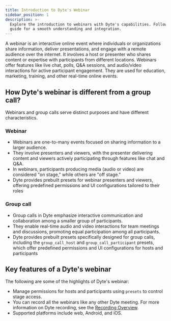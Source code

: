 ```yaml
---
title: Introduction to Dyte's Webinar
sidebar_position: 1
description: >-
  Explore the introduction to webinars with Dyte's capabilities. Follow our
  guide for a smooth understanding and integration.
---
```


A webinar is an interactive online event where individuals or organizations share information, deliver presentations, and engage with a remote audience over the internet. It involves a host or presenter who shares content or expertise with participants from different locations. Webinars offer features like live chat, polls, Q&A sessions, and audio/video interactions for active participant engagement. They are used for education, marketing, training, and other real-time online events.

## How Dyte's webinar is different from a group call?

Webinars and group calls serve distinct purposes and have different characteristics.

### Webinar

- Webinars are one-to-many events focused on sharing information to a larger audience.
- They involve presenters and viewers, with the presenter delivering content and viewers actively participating through features like chat and Q&A.
- In webinars, participants producing media (audio or video) are considered "on stage," while others are "off stage."
- Dyte provides prebuilt presets for webinar presenters and viewers, offering predefined permissions and UI configurations tailored to their roles

### Group call

- Group calls in Dyte emphasize interactive communication and collaboration among a smaller group of participants.
- They enable real-time audio and video interactions for team meetings and discussions, promoting equal participation among all participants.
- Dyte provides prebuilt presets specifically designed for group calls, including the `group_call_host` and `group_call_participant` presets, which offer predefined permissions and UI configurations for hosts and participants

## Key features of a Dyte's webinar

The following are some of the highlights of Dyte's webinar:

- Manage permissions for hosts and participants using `presets` to control stage access.
- You can record all the webinars like any other Dyte meeting. For more information on Dyte recording, see the [Recording Overview](/guides/capabilities/recording/recording-overview).
- Supported platforms include web, Android, and iOS.

<head>
  <title>Introduction to Dyte's Webinar Guide</title>
  <meta name="description" content="Explore the introduction to webinars with Dyte's capabilities. Follow our guide for a smooth understanding and integration."/>
</head>
